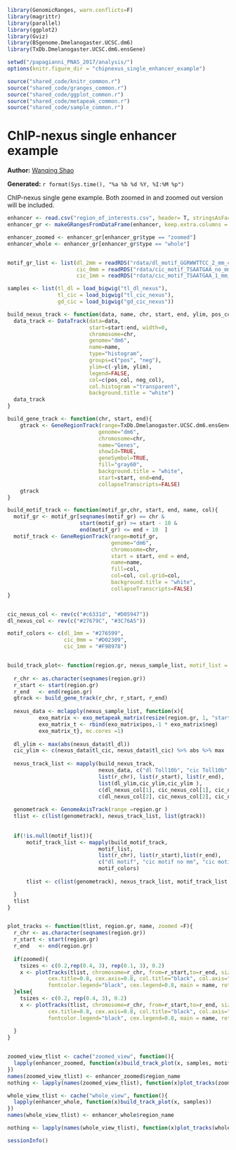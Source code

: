 ``` r
library(GenomicRanges, warn.conflicts=F)
library(magrittr)
library(parallel)
library(ggplot2)
library(Gviz)
library(BSgenome.Dmelanogaster.UCSC.dm6)
library(TxDb.Dmelanogaster.UCSC.dm6.ensGene)

setwd("/papagianni_PNAS_2017/analysis/")
options(knitr.figure_dir = "chipnexus_single_enhancer_example")

source("shared_code/knitr_common.r")
source("shared_code/granges_common.r")
source("shared_code/ggplot_common.r")
source("shared_code/metapeak_common.r")
source("shared_code/sample_common.r")
```


# ChIP-nexus single enhancer example

**Author:** [Wanqing Shao](mailto:was@stowers.org)

**Generated:** `r format(Sys.time(), "%a %b %d %Y, %I:%M %p")`

ChIP-nexus single gene example. Both zoomed in and zoomed out version will be included. 

```r
enhancer <- read.csv("region_of_interests.csv", header= T, stringsAsFactors = F)
enhancer_gr <- makeGRangesFromDataFrame(enhancer, keep.extra.columns = T)

enhancer_zoomed <- enhancer_gr[enhancer_gr$type == "zoomed"]
enhancer_whole <- enhancer_gr[enhancer_gr$type == "whole"]


motif_gr_list <- list(dl_2mm = readRDS("rdata/dl_motif_GGRWWTTCC_2_mm_cl.rds")$gr,
                      cic_0mm = readRDS("rdata/cic_motif_TSAATGAA_no_mm_cl.rds")$gr,
                      cic_1mm = readRDS("rdata/cic_motif_TSAATGAA_1_mm_only_cl.rds")$gr)

samples <- list(tl_dl = load_bigwig("tl_dl_nexus"),
                tl_cic = load_bigwig("tl_cic_nexus"),
                gd_cic = load_bigwig("gd_cic_nexus"))

build_nexus_track <- function(data, name, chr, start, end, ylim, pos_col, neg_col){
  data_track <- DataTrack(data=data, 
                          start=start:end, width=0, 
                          chromosome=chr,
                          genome="dm6", 
                          name=name,
                          type="histogram",
                          groups=c("pos", "neg"),
                          ylim=c(-ylim, ylim),
                          legend=FALSE,
                          col=c(pos_col, neg_col),  
                          col.histogram ="transparent",
                          background.title = "white")
  data_track
}

build_gene_track <- function(chr, start, end){
    gtrack <- GeneRegionTrack(range=TxDb.Dmelanogaster.UCSC.dm6.ensGene,
                             genome="dm6",
                             chromosome=chr,
                             name="Genes",
                             showId=TRUE,
                             geneSymbol=TRUE,
                             fill="gray60",
                             background.title = "white",
                             start=start, end=end,
                             collapseTranscripts=FALSE) 
    gtrack
}

build_motif_track <- function(motif_gr,chr, start, end, name, col){
  motif_gr <- motif_gr[seqnames(motif_gr) == chr & 
                       start(motif_gr) >= start - 10 &
                       end(motif_gr) <= end + 10  ]
  motif_track <- GeneRegionTrack(range=motif_gr,
                                 genome="dm6",
                                 chromosome=chr,
                                 start = start, end = end,
                                 name=name,
                                 fill=col,
                                 col=col, col.grid=col,
                                 background.title = "white",
                                 collapseTranscripts=FALSE) 
}


cic_nexus_col <- rev(c("#c6331d", "#D05947"))
dl_nexus_col <- rev(c("#27679C", "#3C76A5"))

motif_colors <- c(dl_1mm = "#276599",
                  cic_0mm = "#D02309",
                  cic_1mm = "#F98978")


build_track_plot<- function(region.gr, nexus_sample_list, motif_list = NULL) {
  
  r_chr <- as.character(seqnames(region.gr))
  r_start <- start(region.gr)
  r_end   <- end(region.gr)
  gtrack <- build_gene_track(r_chr, r_start, r_end)
  
  nexus_data <- mclapply(nexus_sample_list, function(x){
          exo_matrix <- exo_metapeak_matrix(resize(region.gr, 1, "start"), x, upstream=0, downstream = width(region.gr))
          exo_matrix_t <- rbind(exo_matrix$pos,-1 * exo_matrix$neg)
          exo_matrix_t}, mc.cores =1)
  
  dl_ylim <- max(abs(nexus_data$tl_dl))
  cic_ylim <- c(nexus_data$tl_cic, nexus_data$tl_cic) %>% abs %>% max
  
  nexus_track_list <- mapply(build_nexus_track, 
                             nexus_data, c("dl Toll10b", "cic Toll10b", "cic gd7"),
                             list(r_chr), list(r_start), list(r_end),
                             list(dl_ylim,cic_ylim,cic_ylim ),
                             c(dl_nexus_col[1], cic_nexus_col[1], cic_nexus_col[1]),
                             c(dl_nexus_col[2], cic_nexus_col[2], cic_nexus_col[2]))
  
  genometrack <- GenomeAxisTrack(range =region.gr )
  tlist <- c(list(genometrack), nexus_track_list, list(gtrack))    
  
  
  if(!is.null(motif_list)){
      motif_track_list <- mapply(build_motif_track,
                             motif_list,
                             list(r_chr), list(r_start),list(r_end),
                             c("dl motif", "cic motif no mm", "cic motif 1 mm"),
                             motif_colors) 
      
      tlist <- c(list(genometrack), nexus_track_list, motif_track_list, list(gtrack))    

  }
  tlist
}


plot_tracks <- function(tlist, region.gr, name, zoomed =F){
  r_chr <- as.character(seqnames(region.gr))
  r_start <- start(region.gr)
  r_end   <- end(region.gr)
  
  if(zoomed){
    tsizes <- c(0.2,rep(0.4, 3), rep(0.1, 3), 0.2)
    x <- plotTracks(tlist, chromosome=r_chr, from=r_start,to=r_end, sizes = tsizes, 
             cex.title=0.8, cex.axis=0.8, col.title="black", col.axis="black",
             fontcolor.legend="black", cex.legend=0.8, main = name, rotation.title = 0) 
  }else{
    tsizes <- c(0.2, rep(0.4, 3), 0.2)
    x <- plotTracks(tlist, chromosome=r_chr, from=r_start,to=r_end, sizes = tsizes, 
             cex.title=0.8, cex.axis=0.8, col.title="black", col.axis="black",
             fontcolor.legend="black", cex.legend=0.8, main = name, rotation.title = 0) 
    
  }
}


zoomed_view_tlist <- cache("zoomed_view", function(){
  lapply(enhancer_zoomed, function(x)build_track_plot(x, samples, motif_gr_list))
})
names(zoomed_view_tlist) <- enhancer_zoomed$region_name
nothing <- lapply(names(zoomed_view_tlist), function(x)plot_tracks(zoomed_view_tlist[[x]], enhancer_zoomed[enhancer_zoomed$region_name == x], paste(x, "zoomed"), T))
```

```r
whole_view_tlist <- cache("whole_view", function(){
  lapply(enhancer_whole, function(x)build_track_plot(x, samples))
})
names(whole_view_tlist) <- enhancer_whole$region_name

nothing <- lapply(names(whole_view_tlist), function(x)plot_tracks(whole_view_tlist[[x]], enhancer_whole[enhancer_whole$region_name == x], x))
```

```r
sessionInfo()
```